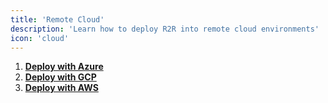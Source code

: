 ```yaml
---
title: 'Remote Cloud'
description: 'Learn how to deploy R2R into remote cloud environments'
icon: 'cloud'
---
```


1. [**Deploy with Azure**](/documentation/deployment/azure)
2. [**Deploy with GCP**](/documentation/deployment/gcp)
3. [**Deploy with AWS**](/documentation/deployment/aws)

